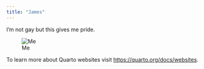 ```yaml
---
title: "James"
---
```


I'm not gay but this gives me pride.

![Me](assets/puppy.avif)

To learn more about Quarto websites visit <https://quarto.org/docs/websites>.
